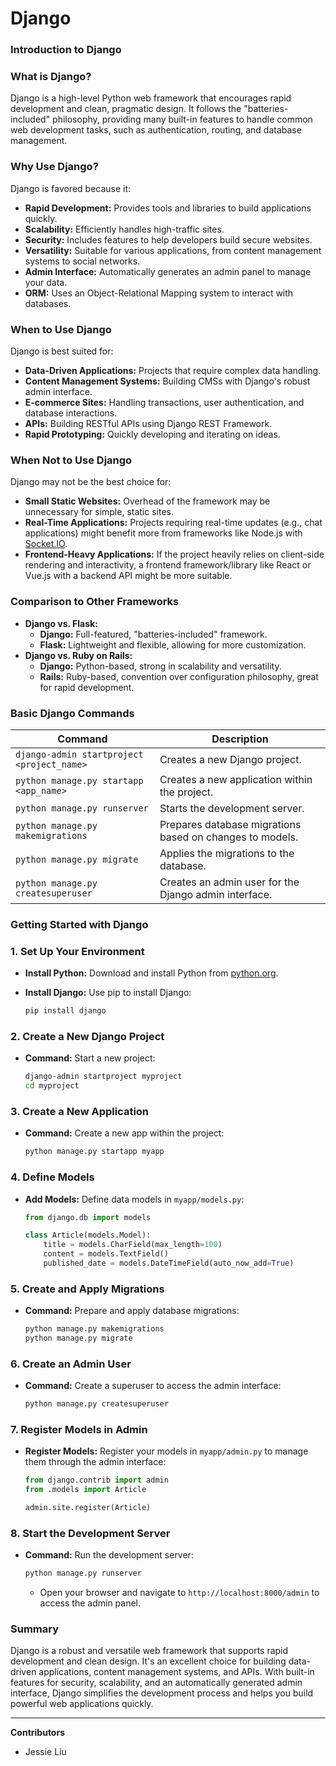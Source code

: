 # Django

### Introduction to Django

### What is Django?

Django is a high-level Python web framework that encourages rapid development and clean, pragmatic design. It follows the "batteries-included" philosophy, providing many built-in features to handle common web development tasks, such as authentication, routing, and database management.

### Why Use Django?

Django is favored because it:

- **Rapid Development:** Provides tools and libraries to build applications quickly.
- **Scalability:** Efficiently handles high-traffic sites.
- **Security:** Includes features to help developers build secure websites.
- **Versatility:** Suitable for various applications, from content management systems to social networks.
- **Admin Interface:** Automatically generates an admin panel to manage your data.
- **ORM:** Uses an Object-Relational Mapping system to interact with databases.

### When to Use Django

Django is best suited for:

- **Data-Driven Applications:** Projects that require complex data handling.
- **Content Management Systems:** Building CMSs with Django's robust admin interface.
- **E-commerce Sites:** Handling transactions, user authentication, and database interactions.
- **APIs:** Building RESTful APIs using Django REST Framework.
- **Rapid Prototyping:** Quickly developing and iterating on ideas.

### When Not to Use Django

Django may not be the best choice for:

- **Small Static Websites:** Overhead of the framework may be unnecessary for simple, static sites.
- **Real-Time Applications:** Projects requiring real-time updates (e.g., chat applications) might benefit more from frameworks like Node.js with [Socket.IO](http://socket.io/).
- **Frontend-Heavy Applications:** If the project heavily relies on client-side rendering and interactivity, a frontend framework/library like React or Vue.js with a backend API might be more suitable.

### Comparison to Other Frameworks

- **Django vs. Flask:**
    - **Django:** Full-featured, "batteries-included" framework.
    - **Flask:** Lightweight and flexible, allowing for more customization.
- **Django vs. Ruby on Rails:**
    - **Django:** Python-based, strong in scalability and versatility.
    - **Rails:** Ruby-based, convention over configuration philosophy, great for rapid development.

### Basic Django Commands

| Command | Description |
| --- | --- |
| `django-admin startproject <project_name>` | Creates a new Django project. |
| `python manage.py startapp <app_name>` | Creates a new application within the project. |
| `python manage.py runserver` | Starts the development server. |
| `python manage.py makemigrations` | Prepares database migrations based on changes to models. |
| `python manage.py migrate` | Applies the migrations to the database. |
| `python manage.py createsuperuser` | Creates an admin user for the Django admin interface. |

### Getting Started with Django

### 1. Set Up Your Environment

- **Install Python:** Download and install Python from [python.org](https://www.python.org/).
- **Install Django:** Use pip to install Django:
    
    ```bash
    pip install django
    
    ```
    

### 2. Create a New Django Project

- **Command:** Start a new project:
    
    ```bash
    django-admin startproject myproject
    cd myproject
    
    ```
    

### 3. Create a New Application

- **Command:** Create a new app within the project:
    
    ```bash
    python manage.py startapp myapp
    
    ```
    

### 4. Define Models

- **Add Models:** Define data models in `myapp/models.py`:
    
    ```python
    from django.db import models
    
    class Article(models.Model):
        title = models.CharField(max_length=100)
        content = models.TextField()
        published_date = models.DateTimeField(auto_now_add=True)
    
    ```
    

### 5. Create and Apply Migrations

- **Command:** Prepare and apply database migrations:
    
    ```bash
    python manage.py makemigrations
    python manage.py migrate
    
    ```
    

### 6. Create an Admin User

- **Command:** Create a superuser to access the admin interface:
    
    ```bash
    python manage.py createsuperuser
    
    ```
    

### 7. Register Models in Admin

- **Register Models:** Register your models in `myapp/admin.py` to manage them through the admin interface:
    
    ```python
    from django.contrib import admin
    from .models import Article
    
    admin.site.register(Article)
    
    ```
    

### 8. Start the Development Server

- **Command:** Run the development server:
    
    ```bash
    python manage.py runserver
    
    ```
    
    - Open your browser and navigate to `http://localhost:8000/admin` to access the admin panel.

### Summary

Django is a robust and versatile web framework that supports rapid development and clean design. It's an excellent choice for building data-driven applications, content management systems, and APIs. With built-in features for security, scalability, and an automatically generated admin interface, Django simplifies the development process and helps you build powerful web applications quickly.

---

**Contributors**

- Jessie Liu